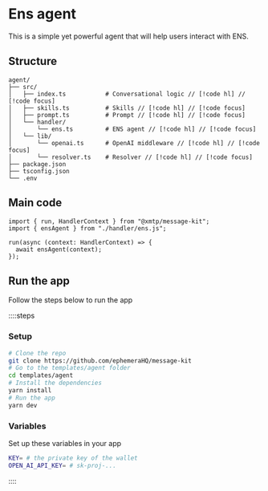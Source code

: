# Ens agent

This is a simple yet powerful agent that will help users interact with ENS.

## Structure

```
agent/
├── src/
│   ├── index.ts           # Conversational logic // [!code hl] // [!code focus]
│   ├── skills.ts          # Skills // [!code hl] // [!code focus]
│   ├── prompt.ts          # Prompt // [!code hl] // [!code focus]
│   └── handler/
│       └── ens.ts         # ENS agent // [!code hl] // [!code focus]
│   └── lib/
│       └── openai.ts      # OpenAI middleware // [!code hl] // [!code focus]
│       └── resolver.ts    # Resolver // [!code hl] // [!code focus]
├── package.json
├── tsconfig.json
└── .env
```

## Main code

```tsx [src/index.ts]
import { run, HandlerContext } from "@xmtp/message-kit";
import { ensAgent } from "./handler/ens.js";

run(async (context: HandlerContext) => {
  await ensAgent(context);
});
```

## Run the app

Follow the steps below to run the app

::::steps

### Setup

```bash [cmd]
# Clone the repo
git clone https://github.com/ephemeraHQ/message-kit
# Go to the templates/agent folder
cd templates/agent
# Install the dependencies
yarn install
# Run the app
yarn dev
```

### Variables

Set up these variables in your app

```bash [.env]
KEY= # the private key of the wallet
OPEN_AI_API_KEY= # sk-proj-...
```

::::

